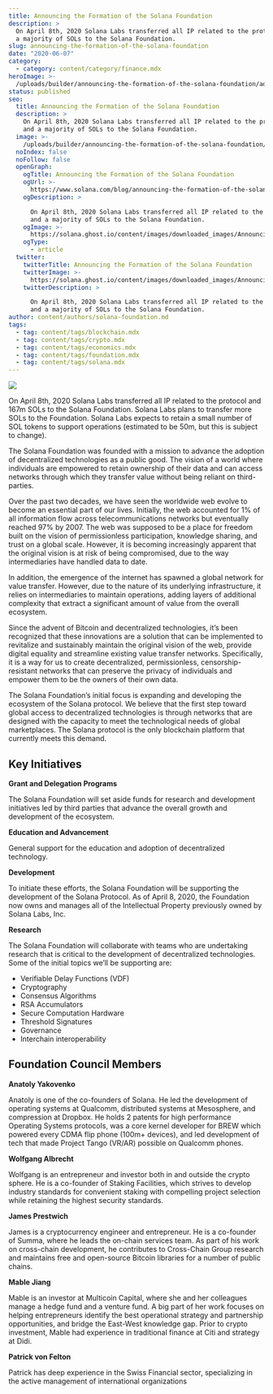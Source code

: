 ```yaml
---
title: Announcing the Formation of the Solana Foundation
description: >
  On April 8th, 2020 Solana Labs transferred all IP related to the protocol and
  a majority of SOLs to the Solana Foundation.
slug: announcing-the-formation-of-the-solana-foundation
date: "2020-06-07"
category:
  - category: content/category/finance.mdx
heroImage: >-
  /uploads/builder/announcing-the-formation-of-the-solana-foundation/ad3202e2610c42e19b2c804454e12c44.png
status: published
seo:
  title: Announcing the Formation of the Solana Foundation
  description: >
    On April 8th, 2020 Solana Labs transferred all IP related to the protocol
    and a majority of SOLs to the Solana Foundation.
  image: >-
    /uploads/builder/announcing-the-formation-of-the-solana-foundation/ad3202e2610c42e19b2c804454e12c44.png
  noIndex: false
  noFollow: false
  openGraph:
    ogTitle: Announcing the Formation of the Solana Foundation
    ogUrl: >-
      https://www.solana.com/blog/announcing-the-formation-of-the-solana-foundation
    ogDescription: >

      On April 8th, 2020 Solana Labs transferred all IP related to the protocol
      and a majority of SOLs to the Solana Foundation.
    ogImage: >-
      https://solana.ghost.io/content/images/downloaded_images/Announcing-the-Formation-of-the-Solana-Foundation/1-T4Q7V3QlD0KKnpLbgTP6Rg-1.png
    ogType:
      - article
  twitter:
    twitterTitle: Announcing the Formation of the Solana Foundation
    twitterImage: >-
      https://solana.ghost.io/content/images/downloaded_images/Announcing-the-Formation-of-the-Solana-Foundation/1-T4Q7V3QlD0KKnpLbgTP6Rg-1.png
    twitterDescription: >

      On April 8th, 2020 Solana Labs transferred all IP related to the protocol
      and a majority of SOLs to the Solana Foundation.
author: content/authors/solana-foundation.md
tags:
  - tag: content/tags/blockchain.mdx
  - tag: content/tags/crypto.mdx
  - tag: content/tags/economics.mdx
  - tag: content/tags/foundation.mdx
  - tag: content/tags/solana.mdx
---
```


![](/uploads/builder/announcing-the-formation-of-the-solana-foundation/image-1.jpg)

On April 8th, 2020 Solana Labs transferred all IP related to the protocol and 167m SOLs to the Solana Foundation. Solana Labs plans to transfer more SOLs to the Foundation. Solana Labs expects to retain a small number of SOL tokens to support operations (estimated to be 50m, but this is subject to change).

The Solana Foundation was founded with a mission to advance the adoption of decentralized technologies as a public good. The vision of a world where individuals are empowered to retain ownership of their data and can access networks through which they transfer value without being reliant on third-parties.

Over the past two decades, we have seen the worldwide web evolve to become an essential part of our lives. Initially, the web accounted for 1% of all information flow across telecommunications networks but eventually reached 97% by 2007. The web was supposed to be a place for freedom built on the vision of permissionless participation, knowledge sharing, and trust on a global scale. However, it is becoming increasingly apparent that the original vision is at risk of being compromised, due to the way intermediaries have handled data to date.

In addition, the emergence of the internet has spawned a global network for value transfer. However, due to the nature of its underlying infrastructure, it relies on intermediaries to maintain operations, adding layers of additional complexity that extract a significant amount of value from the overall ecosystem.

Since the advent of Bitcoin and decentralized technologies, it’s been recognized that these innovations are a solution that can be implemented to revitalize and sustainably maintain the original vision of the web, provide digital equality and streamline existing value transfer networks. Specifically, it is a way for us to create decentralized, permissionless, censorship-resistant networks that can preserve the privacy of individuals and empower them to be the owners of their own data.

The Solana Foundation’s initial focus is expanding and developing the ecosystem of the Solana protocol. We believe that the first step toward global access to decentralized technologies is through networks that are designed with the capacity to meet the technological needs of global marketplaces. The Solana protocol is the only blockchain platform that currently meets this demand.

## **Key Initiatives**

**Grant and Delegation Programs**

The Solana Foundation will set aside funds for research and development initiatives led by third parties that advance the overall growth and development of the ecosystem.

**Education and Advancement**

General support for the education and adoption of decentralized technology.

**Development**

To initiate these efforts, the Solana Foundation will be supporting the development of the Solana Protocol. As of April 8, 2020, the Foundation now owns and manages all of the Intellectual Property previously owned by Solana Labs, Inc.

**Research**

The Solana Foundation will collaborate with teams who are undertaking research that is critical to the development of decentralized technologies. Some of the initial topics we’ll be supporting are:

- Verifiable Delay Functions (VDF)
- Cryptography
- Consensus Algorithms
- RSA Accumulators
- Secure Computation Hardware
- Threshold Signatures
- Governance
- Interchain interoperability

## **Foundation Council Members**

**Anatoly Yakovenko**

Anatoly is one of the co-founders of Solana. He led the development of operating systems at Qualcomm, distributed systems at Mesosphere, and compression at Dropbox. He holds 2 patents for high performance Operating Systems protocols, was a core kernel developer for BREW which powered every CDMA flip phone (100m+ devices), and led development of tech that made Project Tango (VR/AR) possible on Qualcomm phones.

**Wolfgang Albrecht**

Wolfgang is an entrepreneur and investor both in and outside the crypto sphere. He is a co-founder of Staking Facilities, which strives to develop industry standards for convenient staking with compelling project selection while retaining the highest security standards.

**James Prestwich**

James is a cryptocurrency engineer and entrepreneur. He is a co-founder of Summa, where he leads the on-chain services team. As part of his work on cross-chain development, he contributes to Cross-Chain Group research and maintains free and open-source Bitcoin libraries for a number of public chains.

**Mable Jiang**

Mable is an investor at Multicoin Capital, where she and her colleagues manage a hedge fund and a venture fund. A big part of her work focuses on helping entrepreneurs identify the best operational strategy and partnership opportunities, and bridge the East-West knowledge gap. Prior to crypto investment, Mable had experience in traditional finance at Citi and strategy at Didi.

**Patrick von Felton**

Patrick has deep experience in the Swiss Financial sector, specializing in the active management of international organizations
